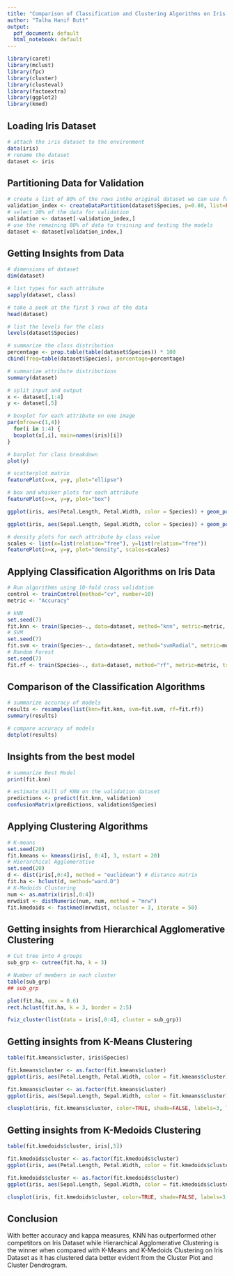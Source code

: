 ```yaml
---
title: "Comparison of Classification and Clustering Algorithms on Iris Dataset Using R"
author: "Talha Hanif Butt"
output:
  pdf_document: default
  html_notebook: default
---
```


```r
library(caret)
library(mclust)
library(fpc)
library(cluster)
library(clusteval)
library(factoextra)
library(ggplot2)
library(kmed)
```

## Loading Iris Dataset
```r
# attach the iris dataset to the environment
data(iris)
# rename the dataset
dataset <- iris
```

## Partitioning Data for Validation
```r
# create a list of 80% of the rows inthe original dataset we can use for training
validation_index <- createDataPartition(dataset$Species, p=0.80, list=FALSE)
# select 20% of the data for validation
validation <- dataset[-validation_index,]
# use the remaining 80% of data to training and testing the models
dataset <- dataset[validation_index,]
```

## Getting Insights from Data
```r
# dimensions of dataset
dim(dataset)
```

```r
# list types for each attribute
sapply(dataset, class)
```

```r
# take a peek at the first 5 rows of the data
head(dataset)
```

```r
# list the levels for the class
levels(dataset$Species)
```

```r
# summarize the class distribution
percentage <- prop.table(table(dataset$Species)) * 100
cbind(freq=table(dataset$Species), percentage=percentage)
```

```r
# summarize attribute distributions
summary(dataset)
```

```r
# split input and output
x <- dataset[,1:4]
y <- dataset[,5]
```

```r
# boxplot for each attribute on one image
par(mfrow=c(1,4))
  for(i in 1:4) {
  boxplot(x[,i], main=names(iris)[i])
}
```

```r
# barplot for class breakdown
plot(y)
```

```r
# scatterplot matrix
featurePlot(x=x, y=y, plot="ellipse")
```

```r
# box and whisker plots for each attribute
featurePlot(x=x, y=y, plot="box")
```

```r
ggplot(iris, aes(Petal.Length, Petal.Width, color = Species)) + geom_point()
```

```r
ggplot(iris, aes(Sepal.Length, Sepal.Width, color = Species)) + geom_point()
```

```r
# density plots for each attribute by class value
scales <- list(x=list(relation="free"), y=list(relation="free"))
featurePlot(x=x, y=y, plot="density", scales=scales)
```

## Applying Classification Algorithms on Iris Data
```r
# Run algorithms using 10-fold cross validation
control <- trainControl(method="cv", number=10)
metric <- "Accuracy"
```

```r
# kNN
set.seed(7)
fit.knn <- train(Species~., data=dataset, method="knn", metric=metric, trControl=control)
# SVM
set.seed(7)
fit.svm <- train(Species~., data=dataset, method="svmRadial", metric=metric, trControl=control)
# Random Forest
set.seed(7)
fit.rf <- train(Species~., data=dataset, method="rf", metric=metric, trControl=control)
```

## Comparison of the Classification Algorithms
```r
# summarize accuracy of models
results <- resamples(list(knn=fit.knn, svm=fit.svm, rf=fit.rf))
summary(results)
```

```r
# compare accuracy of models
dotplot(results)
```

## Insights from the best model
```r
# summarize Best Model
print(fit.knn)
```

```r
# estimate skill of KNN on the validation dataset
predictions <- predict(fit.knn, validation)
confusionMatrix(predictions, validation$Species)
```

## Applying Clustering Algorithms 
```r
# K-means
set.seed(20)
fit.kmeans <- kmeans(iris[, 0:4], 3, nstart = 20)
# Hierarchical Agglomerative
set.seed(20)
d <- dist(iris[,0:4], method = "euclidean") # distance matrix
fit.ha <- hclust(d, method="ward.D")
# K-Medoids Clustering
num <- as.matrix(iris[,0:4])
mrwdist <- distNumeric(num, num, method = "mrw")
fit.kmedoids <- fastkmed(mrwdist, ncluster = 3, iterate = 50)
```

## Getting insights from Hierarchical Agglomerative Clustering
```r
# Cut tree into 4 groups
sub_grp <- cutree(fit.ha, k = 3)

# Number of members in each cluster
table(sub_grp)
## sub_grp
```

```r
plot(fit.ha, cex = 0.6)
rect.hclust(fit.ha, k = 3, border = 2:5)
```

```r
fviz_cluster(list(data = iris[,0:4], cluster = sub_grp))
```

## Getting insights from K-Means Clustering
```r
table(fit.kmeans$cluster, iris$Species)
```

```r
fit.kmeans$cluster <- as.factor(fit.kmeans$cluster)
ggplot(iris, aes(Petal.Length, Petal.Width, color = fit.kmeans$cluster)) + geom_point()
```

```r
fit.kmeans$cluster <- as.factor(fit.kmeans$cluster)
ggplot(iris, aes(Sepal.Length, Sepal.Width, color = fit.kmeans$cluster)) + geom_point()
```

```r
clusplot(iris, fit.kmeans$cluster, color=TRUE, shade=FALSE, labels=3, lines=0)
```

## Getting insights from K-Medoids Clustering
```r
table(fit.kmedoids$cluster, iris[,5])
```

```r
fit.kmedoids$cluster <- as.factor(fit.kmedoids$cluster)
ggplot(iris, aes(Petal.Length, Petal.Width, color = fit.kmedoids$cluster)) + geom_point()
```

```r
fit.kmedoids$cluster <- as.factor(fit.kmedoids$cluster)
ggplot(iris, aes(Sepal.Length, Sepal.Width, color = fit.kmedoids$cluster)) + geom_point()
```

```r
clusplot(iris, fit.kmedoids$cluster, color=TRUE, shade=FALSE, labels=3, lines=0)
```

## Conclusion
With better accuracy and kappa measures, KNN has outperformed other competitors on Iris Dataset while Hierarchical Agglomerative Clustering is the winner when compared with K-Means and K-Medoids Clustering on Iris Dataset as it has clustered data better evident from the Cluster Plot and Cluster Dendrogram.
